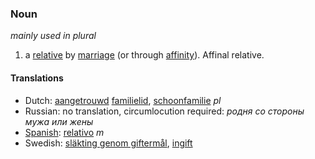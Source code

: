 ===Noun===
''mainly used in plural''
#a [[relative]] by [[marriage]] (or through [[affinity]]). Affinal relative.

====Translations====
*Dutch: [[aangetrouwd]] [[familielid]], [[schoonfamilie]] ''pl''
*Russian: no translation, circumlocution required: ''родня сo стороны мужа или жены''
*[[Spanish]]: [[relativo]] ''m''
*Swedish: [[släkting genom giftermål]], [[ingift]]